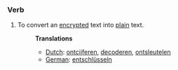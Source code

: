 ===Verb===
#To convert an [[encrypt]]ed text into [[plain]] text.
#:'''Translations'''
#:*[[Dutch]]: [[ontcijferen]], [[decoderen]], [[ontsleutelen]]
#:*[[German]]: [[entschlüsseln]]